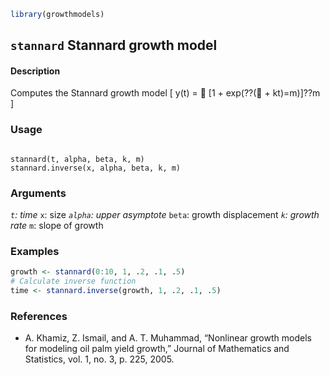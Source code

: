 ```{r,include=FALSE,echo=FALSE}
library(growthmodels)

```
## ``stannard`` Stannard growth model

#### Description
Computes the Stannard growth model
\[ y(t) =  [1 + exp(??( + kt)=m)]??m \]

### Usage 
<pre><code>
stannard(t, alpha, beta, k, m)
stannard.inverse(x, alpha, beta, k, m)
</code></pre>

### Arguments 
*``t``: time
*``x``: size
*``alpha``: upper asymptote
*``beta``: growth displacement
*``k``: growth rate
*``m``: slope of growth

### Examples
```{r}
growth <- stannard(0:10, 1, .2, .1, .5)
# Calculate inverse function
time <- stannard.inverse(growth, 1, .2, .1, .5)
```
### References
* A. Khamiz, Z. Ismail, and A. T. Muhammad, "Nonlinear growth models for modeling oil palm yield
growth," Journal of Mathematics and Statistics, vol. 1, no. 3, p. 225, 2005.

